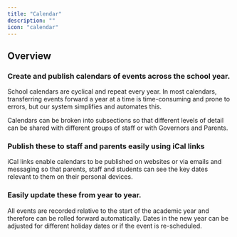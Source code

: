 ```yaml
---
title: "Calendar"
description: ""
icon: "calendar"
---
```


## Overview

### Create and publish calendars of events across the school year.

School calendars are cyclical and repeat every year. In most calendars, transferring events forward a year at a time is
time-consuming and prone to errors, but our system simplifies and automates this.

Calendars can be broken into subsections so that different levels of detail can be shared with different groups of staff
or with Governors and Parents.

### Publish these to staff and parents easily using iCal links

iCal links enable calendars to be published on websites or via emails and messaging so that parents, staff and students
can see the key dates relevant to them on their personal devices.

### Easily update these from year to year.

All events are recorded relative to the start of the academic year and therefore can be rolled forward automatically.
Dates in the new year can be adjusted for different holiday dates or if the event is re-scheduled.
